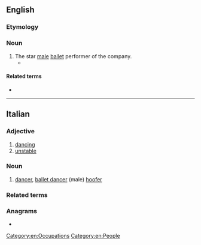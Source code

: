 ==English==

===Etymology===
{{etyl|it|en}}

===Noun===
{{en-noun}}

# The star [[male]] [[ballet]] performer of the company.
#* {{quote-journal|en|date=June 17, 2007|author=David Colman|title=The Merman of La Scala|work=New York Times|url=http://www.nytimes.com/2007/06/17/fashion/17POSS.html
|passage=As aware as you are, though, consider how much more keenly the leaping ballerinas and '''ballerinos''' of the world feel the tow with every move they make.}}

====Related terms====
* {{l|en|ballerina}}

[[Category:en:Occupations]]
[[Category:en:People]]

----

==Italian==

===Adjective===
{{it-adj|ballerin}}

# [[dancing]]
# [[unstable]]

===Noun===
{{it-noun|m|f=ballerina}}

# [[dancer]], [[ballet dancer]] (male) [[hoofer]]

===Related terms===
{{rel3
|it|ballare
|ballo
|solista
|primo ballerino
|prima ballerina
}}

===Anagrams===
* {{anagrams|it|barellino|ribellano}}